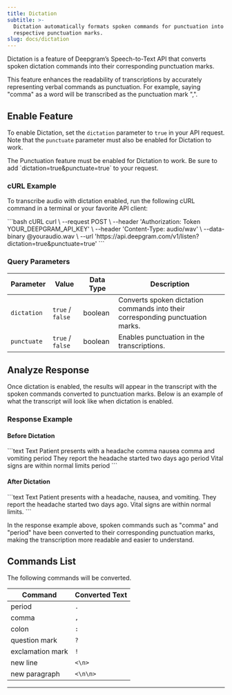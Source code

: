 ```yaml
---
title: Dictation
subtitle: >-
  Dictation automatically formats spoken commands for punctuation into their
  respective punctuation marks.
slug: docs/dictation
---
```


<div class="flex flex-row gap-2">
  <Markdown src="../snippets/stt-batch-available.mdx" /> <Markdown src="../snippets/stt-stream-available.mdx" /> <Markdown src="../snippets/english.mdx" /> 
</div>

Dictation is a feature of Deepgram’s Speech-to-Text API that converts spoken dictation commands into their corresponding punctuation marks.

This feature enhances the readability of transcriptions by accurately representing verbal commands as punctuation. For example, saying "comma" as a word will be transcribed as the punctuation mark ",".

## Enable Feature

To enable Dictation, set the `dictation` parameter to `true` in your API request. Note that the `punctuate` parameter must also be enabled for Dictation to work.

<Warning>
  The Punctuation feature must be enabled for Dictation to work. Be sure to add `dictation=true&punctuate=true` to your request.
</Warning>

### cURL Example

To transcribe audio with dictation enabled, run the following cURL command in a terminal or your favorite API client:

<CodeGroup>
  ```bash cURL
  curl \
    --request POST \
    --header 'Authorization: Token YOUR_DEEPGRAM_API_KEY' \
    --header 'Content-Type: audio/wav' \
    --data-binary @youraudio.wav \
    --url 'https://api.deepgram.com/v1/listen?dictation=true&punctuate=true'
  ```
</CodeGroup>

### Query Parameters

| Parameter   | Value            | Data Type | Description                                                                    |
| ----------- | ---------------- | --------- | ------------------------------------------------------------------------------ |
| `dictation` | `true` / `false` | boolean   | Converts spoken dictation commands into their corresponding punctuation marks. |
| `punctuate` | `true` / `false` | boolean   | Enables punctuation in the transcriptions.                                     |

## Analyze Response

Once dictation is enabled, the results will appear in the transcript with the spoken commands converted to punctuation marks. Below is an example of what the transcript will look like when dictation is enabled.

### Response Example

#### Before Dictation

<CodeGroup>
  ```text Text
  Patient presents with a headache comma nausea comma and vomiting period They report the headache started two days ago period Vital signs are within normal limits period
  ```
</CodeGroup>

#### After Dictation

<CodeGroup>
  ```text Text
  Patient presents with a headache, nausea, and vomiting. They report the headache started two days ago. Vital signs are within normal limits.
  ```
</CodeGroup>

In the response example above, spoken commands such as "comma" and "period" have been converted to their corresponding punctuation marks, making the transcription more readable and easier to understand.

## Commands List

The following commands will be converted.

| Command          | Converted Text |
| ---------------- | -------------- |
| period           | `.`            |
| comma            | `,`            |
| colon            | `:`            |
| question mark    | `?`            |
| exclamation mark | `!`            |
| new line         | `<\n>`         |
| new paragraph    | `<\n\n>`       |

***
